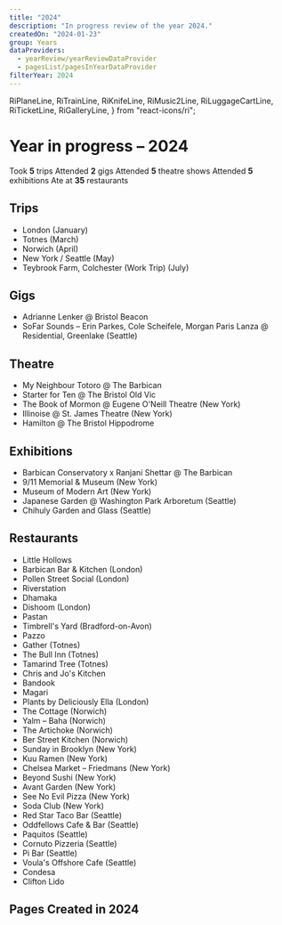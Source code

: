 ```yaml
---
title: "2024"
description: "In progress review of the year 2024."
createdOn: "2024-01-23"
group: Years
dataProviders:
  - yearReview/yearReviewDataProvider
  - pagesList/pagesInYearDataProvider
filterYear: 2024
---
```


  RiPlaneLine,
  RiTrainLine,
  RiKnifeLine,
  RiMusic2Line,
  RiLuggageCartLine,
  RiTicketLine,
  RiGalleryLine,
} from "react-icons/ri";

# Year in progress – 2024

<EmbeddedWrapper>
  <Wall>
    <Tile>
      <Icon component={RiLuggageCartLine} /> Took <strong>5</strong> trips
    </Tile>
    <Tile>
      <Icon component={RiMusic2Line} /> Attended <strong>2</strong> gigs
    </Tile>
    <Tile>
      <Icon component={RiTicketLine} /> Attended <strong>5</strong> theatre
      shows
    </Tile>
    <Tile>
      <Icon component={RiGalleryLine} /> Attended <strong>5</strong> exhibitions
    </Tile>
    <Tile>
      <Icon component={RiKnifeLine} /> Ate at <strong>35</strong> restaurants
    </Tile>
    <CountTiles />
  </Wall>
</EmbeddedWrapper>

## Trips

- <Icon component={RiTrainLine} />
  London (January)
- <Icon component={RiTrainLine} />
  Totnes (March)
- <Icon component={RiTrainLine} />
  Norwich (April)
- <Icon component={RiPlaneLine} />
  New York / Seattle (May)
- <Icon component={RiTrainLine} />
  Teybrook Farm, Colchester (Work Trip) (July)

## Gigs

- Adrianne Lenker @ Bristol Beacon
- SoFar Sounds – Erin Parkes, Cole Scheifele, Morgan Paris Lanza @ Residential, Greenlake (Seattle)

## Theatre

- My Neighbour Totoro @ The Barbican
- Starter for Ten @ The Bristol Old Vic
- The Book of Mormon @ Eugene O'Neill Theatre (New York)
- Illinoise @ St. James Theatre (New York)
- Hamilton @ The Bristol Hippodrome

## Exhibitions

- Barbican Conservatory x Ranjani Shettar @ The Barbican
- 9/11 Memorial & Museum (New York)
- Museum of Modern Art (New York)
- Japanese Garden @ Washington Park Arboretum (Seattle)
- Chihuly Garden and Glass (Seattle)

## Restaurants

- Little Hollows
- Barbican Bar & Kitchen (London)
- Pollen Street Social (London)
- Riverstation
- Dhamaka
- Dishoom (London)
- Pastan
- Timbrell's Yard (Bradford-on-Avon)
- Pazzo
- Gather (Totnes)
- The Bull Inn (Totnes)
- Tamarind Tree (Totnes)
- Chris and Jo's Kitchen
- Bandook
- Magari
- Plants by Deliciously Ella (London)
- The Cottage (Norwich)
- Yalm – Baha (Norwich)
- The Artichoke (Norwich)
- Ber Street Kitchen (Norwich)
- Sunday in Brooklyn (New York)
- Kuu Ramen (New York)
- Chelsea Market – Friedmans (New York)
- Beyond Sushi (New York)
- Avant Garden (New York)
- See No Evil Pizza (New York)
- Soda Club (New York)
- Red Star Taco Bar (Seattle)
- Oddfellows Cafe & Bar (Seattle)
- Paquitos (Seattle)
- Cornuto Pizzeria (Seattle)
- Pi Bar (Seattle)
- Voula's Offshore Cafe (Seattle)
- Condesa
- Clifton Lido

## Pages Created in 2024

<PagesList withIndex={true} />
